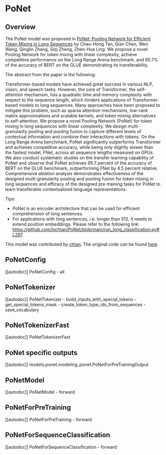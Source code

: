 <!--Copyright 2023 The HuggingFace Team. All rights reserved.

Licensed under the Apache License, Version 2.0 (the "License"); you may not use this file except in compliance with
the License. You may obtain a copy of the License at

http://www.apache.org/licenses/LICENSE-2.0

Unless required by applicable law or agreed to in writing, software distributed under the License is distributed on
an "AS IS" BASIS, WITHOUT WARRANTIES OR CONDITIONS OF ANY KIND, either express or implied. See the License for the
specific language governing permissions and limitations under the License.
-->

# PoNet

## Overview

The PoNet model was proposed in [PoNet: Pooling Network for Efficient Token Mixing in Long Sequences](https://openreview.net/pdf?id=9jInD9JjicF) by Chao-Hong Tan, Qian Chen, Wen Wang, Qinglin Zhang, Siqi Zheng, Zhen-Hua Ling.
We propose a novel Pooling Network for token mixing with linear complexity, achieve competitive performance on the Long Range Arena benchmark, and 95.7% of the accuracy of BERT on the GLUE demonstrating its transferability.

The abstract from the paper is the following:

Transformer-based models have achieved great success in various NLP, vision, and speech tasks. However, the core of Transformer, the self-attention mechanism, has a quadratic time and memory complexity with respect to the sequence length, which hinders applications of Transformer-based models to long sequences. Many approaches have been proposed to mitigate this problem, such as sparse attention mechanisms, low-rank matrix approximations and scalable kernels, and token mixing alternatives to self-attention. We propose a novel Pooling Network (PoNet) for token mixing in long sequences with linear complexity. We design multi-granularity pooling and pooling fusion to capture different levels of contextual information and combine their interactions with tokens. On the Long Range Arena benchmark, PoNet significantly outperforms Transformer and achieves competitive accuracy, while being only slightly slower than the fastest model, FNet, across all sequence lengths measured on GPUs. We also conduct systematic studies on the transfer learning capability of PoNet and observe that PoNet achieves 95.7 percent of the accuracy of BERT on the GLUE benchmark, outperforming FNet by 4.5 percent relative. Comprehensive ablation analysis demonstrates effectiveness of the designed multi-granularity pooling and pooling fusion for token mixing in long sequences and efficacy of the designed pre-training tasks for PoNet to learn transferable contextualized language representations.

Tips:

- PoNet is an encoder architecture that can be used for efficient comprehension of long sentences.
- For applications with long sentences, i.e. longer than 512, it needs to extend position embeddings. Please refer to the following link: https://github.com/lxchtan/PoNet/blob/main/run_long_classification.py#L297.

This model was contributed by [chtan](https://huggingface.co/chtan).
The original code can be found [here](https://github.com/lxchtan/PoNet).


## PoNetConfig

[[autodoc]] PoNetConfig
    - all

## PoNetTokenizer

[[autodoc]] PoNetTokenizer
    - build_inputs_with_special_tokens
    - get_special_tokens_mask
    - create_token_type_ids_from_sequences
    - save_vocabulary

## PoNetTokenizerFast

[[autodoc]] PoNetTokenizerFast

## PoNet specific outputs

[[autodoc]] models.ponet.modeling_ponet.PoNetForPreTrainingOutput

## PoNetModel

[[autodoc]] PoNetModel
    - forward

## PoNetForPreTraining

[[autodoc]] PoNetForPreTraining
    - forward

## PoNetForSequenceClassification

[[autodoc]] PoNetForSequenceClassification
    - forward
